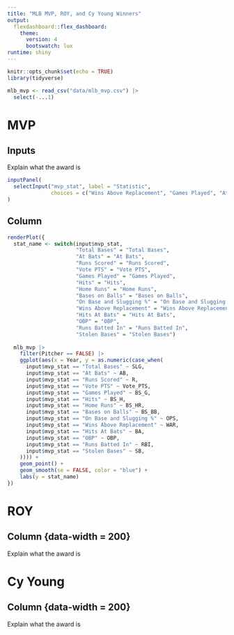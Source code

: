 ```yaml
---
title: "MLB MVP, ROY, and Cy Young Winners"
output: 
  flexdashboard::flex_dashboard:
    theme: 
      version: 4
      bootswatch: lux
runtime: shiny
---
```


```r
knitr::opts_chunk$set(echo = TRUE)
library(tidyverse)

mlb_mvp <- read_csv("data/mlb_mvp.csv") |>
  select(-...1)
```


MVP
==========================

Inputs {.sidebar}
-------------------------

Explain what the award is

```r
inputPanel(
  selectInput("mvp_stat", label = "Statistic",
              choices = c("Wins Above Replacement", "Games Played", "At Bats", "Runs Scored", "Hits", "Home Runs", "Runs Batted In", "Bases on Balls", "On Base and Slugging %", "Hits At Bats", "OBP", "Stolen Bases", "Total Bases", "Vote PTS"), selected = "Total Bases")
)
```


Column {data-width=300}
-------------------------

```r


renderPlot({
  stat_name <- switch(input$mvp_stat,
                      "Total Bases" = "Total Bases",
                      "At Bats" = "At Bats",
                      "Runs Scored" = "Runs Scored",
                      "Vote PTS" = "Vote PTS",
                      "Games Played" = "Games Played",
                      "Hits" = "Hits",
                      "Home Runs" = "Home Runs",
                      "Bases on Balls" = "Bases on Balls",
                      "On Base and Slugging %" = "On Base and Slugging %",
                      "Wins Above Replacement" = "Wins Above Replacement",
                      "Hits At Bats" = "Hits At Bats",
                      "OBP" = "OBP",
                      "Runs Batted In" = "Runs Batted In",
                      "Stolen Bases" = "Stolen Bases")
  
  mlb_mvp |>
    filter(Pitcher == FALSE) |>
    ggplot(aes(x = Year, y = as.numeric(case_when(
      input$mvp_stat == "Total Bases" ~ SLG,
      input$mvp_stat == "At Bats" ~ AB,
      input$mvp_stat == "Runs Scored" ~ R,
      input$mvp_stat == "Vote PTS" ~ Vote_PTS,
      input$mvp_stat == "Games Played" ~ BS_G,
      input$mvp_stat == "Hits" ~ BS_H,
      input$mvp_stat == "Home Runs" ~ BS_HR,
      input$mvp_stat == "Bases on Balls" ~ BS_BB,
      input$mvp_stat == "On Base and Slugging %" ~ OPS,
      input$mvp_stat == "Wins Above Replacement" ~ WAR,
      input$mvp_stat == "Hits At Bats" ~ BA,
      input$mvp_stat == "OBP" ~ OBP,
      input$mvp_stat == "Runs Batted In" ~ RBI,
      input$mvp_stat == "Stolen Bases" ~ SB,
    )))) +
    geom_point() +
    geom_smooth(se = FALSE, color = "blue") +
    labs(y = stat_name)
})

```




ROY
==========================

Column {data-width = 200}
-------------------------

Explain what the award is




Cy Young
==========================

Column {data-width = 200}
-------------------------

Explain what the award is








